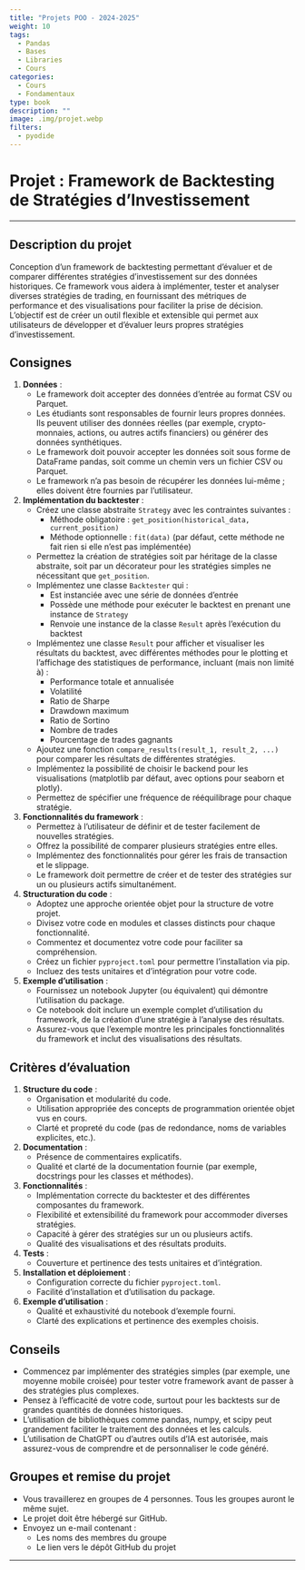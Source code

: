```yaml
---
title: "Projets POO - 2024-2025"
weight: 10
tags:
  - Pandas
  - Bases
  - Libraries
  - Cours
categories:
  - Cours
  - Fondamentaux
type: book
description: ""
image: .img/projet.webp
filters:
  - pyodide
---
```


# Projet : Framework de Backtesting de Stratégies d'Investissement

---

## Description du projet

Conception d'un framework de backtesting permettant d'évaluer et de comparer différentes stratégies d'investissement sur des données historiques. Ce framework vous aidera à implémenter, tester et analyser diverses stratégies de trading, en fournissant des métriques de performance et des visualisations pour faciliter la prise de décision. L'objectif est de créer un outil flexible et extensible qui permet aux utilisateurs de développer et d'évaluer leurs propres stratégies d'investissement.

## Consignes

1. **Données** :
   - Le framework doit accepter des données d'entrée au format CSV ou Parquet.
   - Les étudiants sont responsables de fournir leurs propres données. Ils peuvent utiliser des données réelles (par exemple, crypto-monnaies, actions, ou autres actifs financiers) ou générer des données synthétiques.
   - Le framework doit pouvoir accepter les données soit sous forme de DataFrame pandas, soit comme un chemin vers un fichier CSV ou Parquet.
   - Le framework n'a pas besoin de récupérer les données lui-même ; elles doivent être fournies par l'utilisateur.

2. **Implémentation du backtester** :
   - Créez une classe abstraite `Strategy` avec les contraintes suivantes :
     - Méthode obligatoire : `get_position(historical_data, current_position)`
     - Méthode optionnelle : `fit(data)` (par défaut, cette méthode ne fait rien si elle n'est pas implémentée)
   - Permettez la création de stratégies soit par héritage de la classe abstraite, soit par un décorateur pour les stratégies simples ne nécessitant que `get_position`.
   - Implémentez une classe `Backtester` qui :
     - Est instanciée avec une série de données d'entrée
     - Possède une méthode pour exécuter le backtest en prenant une instance de `Strategy`
     - Renvoie une instance de la classe `Result` après l'exécution du backtest
   - Implémentez une classe `Result` pour afficher et visualiser les résultats du backtest, avec différentes méthodes pour le plotting et l'affichage des statistiques de performance, incluant (mais non limité à) :
     - Performance totale et annualisée
     - Volatilité
     - Ratio de Sharpe
     - Drawdown maximum
     - Ratio de Sortino
     - Nombre de trades
     - Pourcentage de trades gagnants
   - Ajoutez une fonction `compare_results(result_1, result_2, ...)` pour comparer les résultats de différentes stratégies.
   - Implémentez la possibilité de choisir le backend pour les visualisations (matplotlib par défaut, avec options pour seaborn et plotly).
   - Permettez de spécifier une fréquence de rééquilibrage pour chaque stratégie.

3. **Fonctionnalités du framework** :
   - Permettez à l'utilisateur de définir et de tester facilement de nouvelles stratégies.
   - Offrez la possibilité de comparer plusieurs stratégies entre elles.
   - Implémentez des fonctionnalités pour gérer les frais de transaction et le slippage.
   - Le framework doit permettre de créer et de tester des stratégies sur un ou plusieurs actifs simultanément.

4. **Structuration du code** :
   - Adoptez une approche orientée objet pour la structure de votre projet.
   - Divisez votre code en modules et classes distincts pour chaque fonctionnalité.
   - Commentez et documentez votre code pour faciliter sa compréhension.
   - Créez un fichier `pyproject.toml` pour permettre l'installation via pip.
   - Incluez des tests unitaires et d'intégration pour votre code.

5. **Exemple d'utilisation** :
   - Fournissez un notebook Jupyter (ou équivalent) qui démontre l'utilisation du package.
   - Ce notebook doit inclure un exemple complet d'utilisation du framework, de la création d'une stratégie à l'analyse des résultats.
   - Assurez-vous que l'exemple montre les principales fonctionnalités du framework et inclut des visualisations des résultats.

## Critères d'évaluation

1. **Structure du code** :
   - Organisation et modularité du code.
   - Utilisation appropriée des concepts de programmation orientée objet vus en cours.
   - Clarté et propreté du code (pas de redondance, noms de variables explicites, etc.).

2. **Documentation** :
   - Présence de commentaires explicatifs.
   - Qualité et clarté de la documentation fournie (par exemple, docstrings pour les classes et méthodes).

3. **Fonctionnalités** :
   - Implémentation correcte du backtester et des différentes composantes du framework.
   - Flexibilité et extensibilité du framework pour accommoder diverses stratégies.
   - Capacité à gérer des stratégies sur un ou plusieurs actifs.
   - Qualité des visualisations et des résultats produits.

4. **Tests** :
   - Couverture et pertinence des tests unitaires et d'intégration.

5. **Installation et déploiement** :
   - Configuration correcte du fichier `pyproject.toml`.
   - Facilité d'installation et d'utilisation du package.

6. **Exemple d'utilisation** :
   - Qualité et exhaustivité du notebook d'exemple fourni.
   - Clarté des explications et pertinence des exemples choisis.

## Conseils

- Commencez par implémenter des stratégies simples (par exemple, une moyenne mobile croisée) pour tester votre framework avant de passer à des stratégies plus complexes.
- Pensez à l'efficacité de votre code, surtout pour les backtests sur de grandes quantités de données historiques.
- L'utilisation de bibliothèques comme pandas, numpy, et scipy peut grandement faciliter le traitement des données et les calculs.
- L'utilisation de ChatGPT ou d'autres outils d'IA est autorisée, mais assurez-vous de comprendre et de personnaliser le code généré.

## Groupes et remise du projet

- Vous travaillerez en groupes de 4 personnes. Tous les groupes auront le même sujet.
- Le projet doit être hébergé sur GitHub.
- Envoyez un e-mail contenant :
  - Les noms des membres du groupe
  - Le lien vers le dépôt GitHub du projet


---
